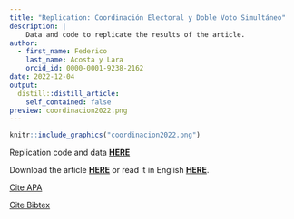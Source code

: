 ```yaml
---
title: "Replication: Coordinación Electoral y Doble Voto Simultáneo"
description: |
    Data and code to replicate the results of the article.
author:
  - first_name: Federico
    last_name: Acosta y Lara
    orcid_id: 0000-0001-9238-2162
date: 2022-12-04
output:
  distill::distill_article:
    self_contained: false
preview: coordinacion2022.png
---
```





:::float-image

```r
knitr::include_graphics("coordinacion2022.png")
```


Replication code and data [**HERE**](https://github.com/Fedeayl/Dep_ElectoralCoordinationUY)  

Download the article [**HERE** ](https://doi.org/10.26851/RUCP.31.2.2) or read it in English [**HERE**](coordinacionEnglish.pdf).

[Cite APA](APAcoordinacion2022.txt)  

[Cite Bibtex](BIBcoordinacion2022.bib)

:::




